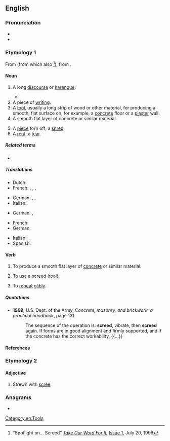 ==English==

===Pronunciation===
* {{IPA|/skɹiːd/|lang=en}}
* {{rhymes|iːd|lang=en}}
{{rfap|lang=en}}

===Etymology 1===
From {{inh|en|enm|screde||fragment, strip of cloth}} (from which also {{m|en|shred}}<ref name="tow">“Spotlight on... Screed” ''[http://www.takeourword.com/ Take Our Word For It],'' [http://www.takeourword.com/Issue001.html Issue 1], July 20, 1998</ref>), from {{inh|en|ang|scrēad|scrēade|gloss=a piece cut off}}.

====Noun====
{{en-noun}}

# A long [[discourse]] or [[harangue]]. {{defdate|from late 18th c.}}
#: {{syn|en|diatribe|harangue|polemic|rant|tirade}}
#* {{quote-web
|date=2014-07-25
|author=Paul Rees
|title=‘We got off the coach and the National Front was there … People spat at us’
|work=The Guardian
|url=http://www.theguardian.com/football/2014/jul/25/west-brom-three-degrees-book-extract
|passage=One of the more regular correspondents to the club was an Everton fan, who’d send in an abusive '''screed''' each time Albion were due to play on Merseyside. He directed this at Atkinson, urging him not to select his “monkeys” for the game.}}
# A piece of [[writing]].
# A [[tool]], usually a long strip of wood or other material, for producing a smooth, flat surface on, for example, a [[concrete]] floor or a [[plaster]] wall.
# A smooth flat layer of concrete or similar material.
#: {{syn|en|flat}}
# A [[piece]] torn off; a [[shred]]. {{defdate|from early 14th c.}}
# A [[rent]]; a [[tear]].

=====Related terms=====
* {{l|en|shred}}

=====Translations=====
{{trans-top|written harangue}}
* Dutch: {{t|nl|llitanie|f}}
* French: {{t+|fr|litanie|f}}, {{t+|fr|tirade|f}}, {{t+|fr|harangue|f}}, {{t+|fr|diatribe|f}}
{{trans-mid}}
* German: {{t+|de|Tirade|f}}, {{t+|de|Schmähschrift|f}}, {{t+|de|Pamphlet|n}}
* Italian: {{t+|it|panegirico|m}}
{{trans-bottom}}

{{trans-top|tool to smoothen still wet surface}}
* German: {{t|de|Abziehlatte|f}}, {{t+|de|Kartätsche|f}}
{{trans-mid}}
{{trans-bottom}}

{{trans-top|smooth flat layer of concrete or similar material}}
* French: {{t+|fr|chape|f}}
* German: {{t+|de|Estrich|m}}
{{trans-mid}}
* Italian: {{t+|it|massetto|m}}
* Spanish: {{t+|es|losa|f}}
{{trans-bottom}}

====Verb====
{{en-verb}}

# {{lb|en|construction|masonry}} To produce a smooth flat layer of [[concrete]] or similar material.
# {{lb|en|construction|masonry}} To use a screed (tool).
# {{lb|en|transitive}} To [[repeat]] [[glib]]ly.

=====Quotations=====
* '''1999''', U.S. Dept. of the Army, ''Concrete, masonry, and brickwork: a practical handbook'', page 131
*: The sequence of the operation is: '''screed''', vibrate, then '''screed''' again. If forms are in good alignment and firmly supported, and if the concrete has the correct workability, {{...}}

====References====
<references/>

===Etymology 2===
{{af|en|scree|-ed|gloss1=loose stony debris}}

====Adjective====
{{en-adj|-}}

# Strewn with [[scree]].
#: {{ux|en|We clambered up a '''screed''' slope.}}

===Anagrams===
* {{anagrams|en|a=cdeers|Creeds|ceders|creeds}}

[[Category:en:Tools]]